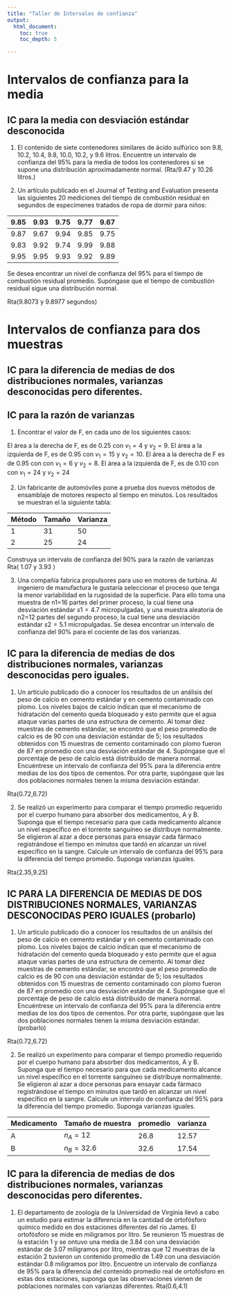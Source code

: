 ```yaml
---
title: "Taller de Intervalos de confianza"
output:
  html_document:
    toc: true
    toc_depth: 5

---
```


# Intervalos de confianza para la media

## IC para la media con desviación estándar desconocida

1. El contenido de siete contenedores similares de ácido sulfúrico son 9.8, 10.2, 10.4, 9.8, 10.0, 10.2, y 9.6 litros. Encuentre un intervalo de confianza del 95% para la media de todos los contenedores si se supone una distribución aproximadamente normal.
(Rta/9.47 y 10.26 litros.)

2. Un artículo publicado en el Journal of Testing and Evaluation presenta las siguientes 20 mediciones del tiempo de combustión residual en segundos de especímenes tratados de ropa de dormir para niños:

|9.85 | 9.93| 9.75| 9.77| 9.67|
|-----|-----|-----|-----|-----|
|9.87 |9.67 |9.94 |9.85 |9.75 |
|9.83 |9.92 |9.74 |9.99 |9.88 |
|9.95 |9.95 |9.93 |9.92 |9.89 |

Se desea encontrar un nivel de confianza del 95% para el tiempo de combustión residual promedio. Supóngase que el tiempo de combustión residual sigue una distribución normal.

Rta(9.8073 y 9.8977 segundos)

# Intervalos de confianza para dos muestras

## IC para la diferencia de medias de dos distribuciones normales, varianzas desconocidas pero diferentes.


## IC para la razón de varianzas

1. Encontrar el valor de F, en cada uno de los siguientes casos:

El área a la derecha de F, es de 0.25 con $v_1=4$ y $v_2 =9$.
El área a la izquierda de F, es de 0.95 con $v_1=15$ y $v_2=10$.
El área a la derecha de F es de 0.95 con con $v_1=6$ y $v_2=8$.
El área a la izquierda de F, es de 0.10 con con $v_1=24$ y $v_2 =24$

2. Un fabricante de automóviles pone a prueba dos nuevos métodos de ensamblaje de motores respecto al tiempo en minutos. Los resultados se muestran el la siguiente tabla:


|Método|Tamaño|Varianza|
|------|------|--------|
|  1   |31    |50      |
|  2   | 25   |  24    |

Construya un intervalo de confianza del 90% para la razón de varianzas
Rta( 1.07 y 3.93 )

3. Una compañía fabrica propulsores para uso en motores de turbina. Al ingeniero de manufactura le gustaría seleccionar el proceso que tenga la menor variabilidad en la rugosidad de la superficie. Para ello toma una muestra de n1=16 partes del primer proceso, la cual tiene una desviación estándar $s1 = 4.7$ micropulgadas, y una muestra aleatoria de n2=12 partes del segundo proceso, la cual tiene una desviación estándar $s2 = 5.1$ micropulgadas. Se desea encontrar un intervalo de confianza del 90% para el cociente de las dos varianzas.

## IC para la diferencia de medias de dos distribuciones normales, varianzas desconocidas pero iguales.

1. Un artículo publicado dio a conocer los resultados de un análisis del peso de calcio en cemento estándar y en cemento contaminado con plomo. Los niveles bajos de calcio indican que el mecanismo de hidratación del cemento queda bloqueado y esto permite que el agua ataque varias partes de una estructura de cemento. Al tomar diez muestras de cemento estándar, se encontró que el peso promedio de calcio es de 90 con una desviación estándar de 5; los resultados obtenidos con 15 muestras de cemento contaminado con plomo fueron de 87 en promedio con una desviación estándar de 4. Supóngase que el porcentaje de peso de calcio está distribuido de manera normal. Encuéntrese un intervalo de confianza del 95% para la diferencia entre medias de los dos tipos de cementos. Por otra parte, supóngase que las dos poblaciones normales tienen la misma desviación estándar.

Rta(0.72,6.72)

2. Se realizó un experimento para comparar el tiempo promedio requerido por el cuerpo humano para absorber dos medicamentos, A y B. Suponga que el tiempo necesario para que cada medicamento alcance un nivel específico en el torrente sanguíneo se distribuye normalmente. Se eligieron al azar a doce personas para ensayar cada fármaco registrándose el tiempo en minutos que tardó en alcanzar un nivel específico en la sangre. Calcule un intervalo de confianza del 95% para la diferencia del tiempo promedio. Suponga varianzas iguales.

Rta(2.35,9.25)

## IC PARA LA DIFERENCIA DE MEDIAS DE DOS DISTRIBUCIONES NORMALES, VARIANZAS DESCONOCIDAS PERO IGUALES (probarlo)

1. Un artículo publicado dio a conocer los resultados de un análisis del peso de calcio en cemento estándar y en cemento contaminado con plomo. Los niveles bajos de calcio indican que el mecanismo de hidratación del cemento queda bloqueado y esto permite que el agua ataque varias partes de una estructura de cemento. Al tomar diez muestras de cemento estándar, se encontró que el peso promedio de calcio es de 90 con una desviación estándar de 5; los resultados obtenidos con 15 muestras de cemento contaminado con plomo fueron de 87 en promedio con una desviación estándar de 4. Supóngase que el porcentaje de peso de calcio está distribuido de manera normal. Encuéntrese un intervalo de confianza del 95% para la diferencia entre medias de los dos tipos de cementos. Por otra parte, supóngase que las dos poblaciones normales tienen la misma desviación estándar.(probarlo)

Rta(0.72,6.72)

2. Se realizó un experimento para comparar el tiempo promedio requerido por el cuerpo humano para absorber dos medicamentos, A y B. Suponga que el tiempo necesario para que cada medicamento alcance un nivel específico en el torrente sanguíneo se distribuye normalmente. Se eligieron al azar a doce personas para ensayar cada fármaco registrándose el tiempo en minutos que tardó en alcanzar un nivel específico en la sangre. Calcule un intervalo de confianza del 95% para la diferencia del tiempo promedio. Suponga varianzas iguales.


|Medicamento |Tamaño de muestra |promedio |varianza|
|------------|------------------|---------|--------|
|A           |   $n_A=12$       |26.8     |12.57   |
| B          |  $n_B=32.6$      |32.6     |17.54   |


## IC para la diferencia de medias de dos distribuciones normales, varianzas desconocidas pero diferentes. 


1. El departamento de zoología de la Universidad de Virginia llevó a cabo un estudio para estimar la diferencia en la cantidad de ortofósforo químico medido en dos estaciones diferentes del río James. El ortofósforo se mide en miligramos por litro. Se reunieron 15 muestras de la estación 1 y se ontuvo una media de 3.84 con una desviación estándar de 3.07 miligramos por litro, mientras que 12 muestras de la estación 2 tuvieron un contenido promedio de 1.49 con una desviación estándar 0.8 miligramos por litro. Encuentre un intervalo de confianza de 95% para la diferencia del contenido promedio real de ortofósforo en estas dos estaciones, suponga que las observaciones vienen de poblaciones normales con varianzas diferentes.
 Rta(0.6,4.1)